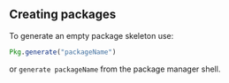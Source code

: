 ## Creating packages 

To generate an empty package skeleton use:

```{julia; eval=false}
Pkg.generate("packageName")
```

or `generate packageName` from the package manager shell.
